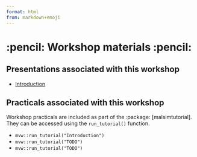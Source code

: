 ```yaml
---
format: html
from: markdown+emoji
---
```


# :pencil: Workshop materials :pencil:

## Presentations associated with this workshop

-   [Introduction](https://mrc-ide.github.io/malsimtutorial/presentations/Introduction.html)


## Practicals associated with this workshop

Workshop practicals are included as part of the :package: \[malsimtutorial\]. They can be accessed using the `run_tutorial()` function.

-   `mvw::run_tutorial("Introduction")`
-   `mvw::run_tutorial("TODO")`
-   `mvw::run_tutorial("TODO")`
